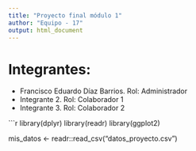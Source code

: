 ```yaml
---
title: "Proyecto final módulo 1"
author: "Equipo - 17"
output: html_document
---
```


# Integrantes:

+ Francisco Eduardo Díaz Barrios. Rol: Administrador
+ Integrante 2. Rol: Colaborador 1
+ Integrante 3. Rol: Colaborador 2

```r
library(dplyr)
library(readr)
library(ggplot2)

mis_datos <- readr::read_csv("datos_proyecto.csv")
